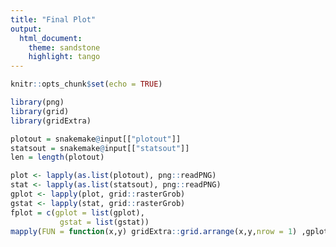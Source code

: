 ```yaml
---
title: "Final Plot"
output:
  html_document:
    theme: sandstone
    highlight: tango
---
```


<style type="text/css">
.main-container {
  max-width: 1300px;
  margin-left: auto;
  margin-right: auto;
}
</style>

```r
knitr::opts_chunk$set(echo = TRUE)
```

```r
library(png)
library(grid)
library(gridExtra)
```

```r
plotout = snakemake@input[["plotout"]]
statsout = snakemake@input[["statsout"]]
len = length(plotout)
```

```r
plot <- lapply(as.list(plotout), png::readPNG)
stat <- lapply(as.list(statsout), png::readPNG)
gplot <- lapply(plot, grid::rasterGrob)
gstat <- lapply(stat, grid::rasterGrob)
fplot = c(gplot = list(gplot),
           gstat = list(gstat))
mapply(FUN = function(x,y) gridExtra::grid.arrange(x,y,nrow = 1) ,gplot, gstat)
```

